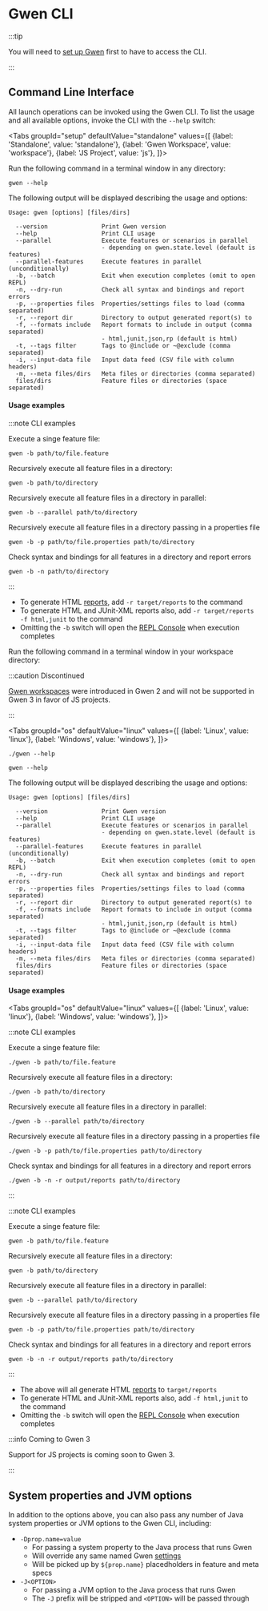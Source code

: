 
# Gwen CLI

:::tip

You will need to [set up Gwen](/docs/get-started) first to have to access the CLI.

:::

## Command Line Interface

All launch operations can be invoked using the Gwen CLI. To list the usage and all available options, invoke the CLI with the `--help` switch:

<Tabs
  groupId="setup"
  defaultValue="standalone"
  values={[
    {label: 'Standalone', value: 'standalone'},
    {label: 'Gwen Workspace', value: 'workspace'},
    {label: 'JS Project', value: 'js'},
  ]}>
  
<TabItem value="standalone">

Run the following command in a terminal window in any directory:

```shell
gwen --help
```

The following output will be displayed describing the usage and options:

```
Usage: gwen [options] [files/dirs]

  --version               Print Gwen version
  --help                  Print CLI usage
  --parallel              Execute features or scenarios in parallel
                          - depending on gwen.state.level (default is features)
  --parallel-features     Execute features in parallel (unconditionally)
  -b, --batch             Exit when execution completes (omit to open REPL)
  -n, --dry-run           Check all syntax and bindings and report errors
  -p, --properties files  Properties/settings files to load (comma separated)
  -r, --report dir        Directory to output generated report(s) to
  -f, --formats include   Report formats to include in output (comma separated)
                          - html,junit,json,rp (default is html)
  -t, --tags filter       Tags to @include or ~@exclude (comma separated)
  -i, --input-data file   Input data feed (CSV file with column headers)
  -m, --meta files/dirs   Meta files or directories (comma separated)
  files/dirs              Feature files or directories (space separated)
```

#### Usage examples

:::note CLI examples

Execute a singe feature file:

```shell
gwen -b path/to/file.feature
```

Recursively execute all feature files in a directory:

```shell
gwen -b path/to/directory
```

Recursively execute all feature files in a directory in parallel:
```shell
gwen -b --parallel path/to/directory
```

Recursively execute all feature files in a directory passing in a properties file
```shell
gwen -b -p path/to/file.properties path/to/directory
```

Check syntax and bindings for all features in a directory and report errors

```shell
gwen -b -n path/to/directory
```

:::

- To generate HTML [reports](https://github.com/gwen-interpreter/gwen/wiki/Evaluation-Reports), add `-r target/reports` to the command
- To generate HTML and JUnit-XML reports also, add `-r target/reports -f html,junit` to the command
- Omitting the `-b` switch will open the [REPL Console](/docs/cli/repl) when execution completes

</TabItem>

<TabItem value="workspace">

Run the following command in a terminal window in your workspace directory:

:::caution Discontinued

[Gwen workspaces](https://gweninterpreter.wordpress.com/2017/12/18/gwen-workspaces/) were introduced in Gwen 2 and will not be supported in Gwen 3 in favor of JS projects.

:::

<Tabs
  groupId="os"
  defaultValue="linux"
  values={[
    {label: 'Linux', value: 'linux'},
    {label: 'Windows', value: 'windows'},
  ]}>
  
<TabItem value="linux">

```shell
./gwen --help
```

</TabItem>

<TabItem value="windows">

```shell
gwen --help
```

</TabItem>

</Tabs>

The following output will be displayed describing the usage and options:

```
Usage: gwen [options] [files/dirs]

  --version               Print Gwen version
  --help                  Print CLI usage
  --parallel              Execute features or scenarios in parallel
                          - depending on gwen.state.level (default is features)
  --parallel-features     Execute features in parallel (unconditionally)
  -b, --batch             Exit when execution completes (omit to open REPL)
  -n, --dry-run           Check all syntax and bindings and report errors
  -p, --properties files  Properties/settings files to load (comma separated)
  -r, --report dir        Directory to output generated report(s) to
  -f, --formats include   Report formats to include in output (comma separated)
                          - html,junit,json,rp (default is html)
  -t, --tags filter       Tags to @include or ~@exclude (comma separated)
  -i, --input-data file   Input data feed (CSV file with column headers)
  -m, --meta files/dirs   Meta files or directories (comma separated)
  files/dirs              Feature files or directories (space separated)
```

#### Usage examples

<Tabs
  groupId="os"
  defaultValue="linux"
  values={[
    {label: 'Linux', value: 'linux'},
    {label: 'Windows', value: 'windows'},
  ]}>
  
<TabItem value="linux">

:::note CLI examples

Execute a singe feature file:

```shell
./gwen -b path/to/file.feature
```

Recursively execute all feature files in a directory:

```shell
./gwen -b path/to/directory
```

Recursively execute all feature files in a directory in parallel:
```shell
./gwen -b --parallel path/to/directory
```

Recursively execute all feature files in a directory passing in a properties file
```shell
./gwen -b -p path/to/file.properties path/to/directory
```

Check syntax and bindings for all features in a directory and report errors

```shell
./gwen -b -n -r output/reports path/to/directory
```

:::

</TabItem>

<TabItem value="windows">

:::note CLI examples

Execute a singe feature file:

```shell
gwen -b path/to/file.feature
```

Recursively execute all feature files in a directory:

```shell
gwen -b path/to/directory
```

Recursively execute all feature files in a directory in parallel:
```shell
gwen -b --parallel path/to/directory
```

Recursively execute all feature files in a directory passing in a properties file
```shell
gwen -b -p path/to/file.properties path/to/directory
```

Check syntax and bindings for all features in a directory and report errors

```shell
gwen -b -n -r output/reports path/to/directory
```

:::

</TabItem>

</Tabs>

- The above will all generate HTML [reports](https://github.com/gwen-interpreter/gwen/wiki/Evaluation-Reports) to `target/reports`
- To generate HTML and JUnit-XML reports also, add `-f html,junit` to the command
- Omitting the `-b` switch will open the [REPL Console](/docs/cli/repl) when execution completes

</TabItem>

<TabItem value="js">

:::info Coming to Gwen 3

Support for JS projects is coming soon to Gwen 3.

:::

</TabItem>

</Tabs>

## System properties and JVM options

In addition to the options above, you can also pass any number of Java system properties or JVM options to the Gwen CLI, including:

- `-Dprop.name=value`
  - For passing a system property to the Java process that runs Gwen
  - Will override any same named Gwen [settings](https://github.com/gwen-interpreter/gwen-web/wiki/Runtime-Settings)
  - Will be picked up by `${prop.name}` placedholders in feature and meta specs
- `-J<OPTION>`
  - For passing a JVM option to the Java process that runs Gwen
  - The `-J` prefix will be stripped and `<OPTION>` will be passed through
